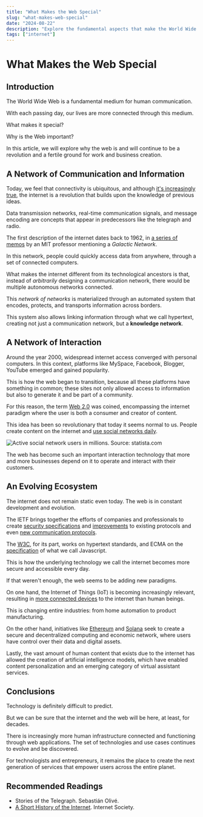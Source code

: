 ```yaml
---
title: "What Makes the Web Special"
slug: "what-makes-web-special"
date: "2024-08-22"
description: "Explore the fundamental aspects that make the World Wide Web unique and revolutionary. From its historical roots to its current impact on society, discover why the web continues to be a fertile ground for innovation and business creation."
tags: ["internet"]
---
```


# What Makes the Web Special

## Introduction

The World Wide Web is a fundamental medium for human communication.

With each passing day, our lives are more connected through this medium.

What makes it special?

Why is the Web important?

In this article, we will explore why the web is and will continue to be a revolution and a fertile ground for work and business creation.

## A Network of Communication and Information

Today, we feel that connectivity is ubiquitous, and although [it's increasingly true](https://wearesocial.com/es/blog/2024/04/informe-digital-global-abril-2024/#:~:text=Los%20usuarios%20de%20Internet%20han,la%20Tierra%20est%C3%A1n%20ahora%20conectados.), the internet is a revolution that builds upon the knowledge of previous ideas.

Data transmission networks, real-time communication signals, and message encoding are concepts that appear in predecessors like the telegraph and radio.

The first description of the internet dates back to 1962, in [a series of memos](https://en.wikipedia.org/wiki/Intergalactic_Computer_Network) by an MIT professor mentioning a *Galactic Network*.

In this network, people could quickly access data from anywhere, through a set of connected computers.

What makes the internet different from its technological ancestors is that, instead of *arbitrarily* designing a communication network, there would be multiple autonomous networks connected.

This *network of networks* is materialized through an automated system that encodes, protects, and transports information across borders.

This system also allows linking information through what we call hypertext, creating not just a communication network, but a **knowledge network**.

## A Network of Interaction

Around the year 2000, widespread internet access converged with personal computers. In this context, platforms like MySpace, Facebook, Blogger, YouTube emerged and gained popularity.

This is how the web began to transition, because all these platforms have something in common; these sites not only allowed access to information but also to generate it and be part of a community.

For this reason, the term [Web 2.0](https://www.oreilly.com/pub/a/web2/archive/what-is-web-20.html) was coined, encompassing the internet paradigm where the user is both a consumer and creator of content. 

This idea has been so revolutionary that today it seems normal to us. People create content on the internet and [use social networks daily](https://es.statista.com/estadisticas/600712/ranking-mundial-de-redes-sociales-por-numero-de-usuarios/).

![Active social network users in millions. Source: statista.com](/images/web-is-special/millones-usuarios.png)

The web has become such an important interaction technology that more and more businesses depend on it to operate and interact with their customers.

## An Evolving Ecosystem

The internet does not remain static even today. The web is in constant development and evolution.

The IETF brings together the efforts of companies and professionals to create [security specifications](https://datatracker.ietf.org/doc/html/rfc7519) and [improvements](https://datatracker.ietf.org/doc/html/rfc6455) to existing protocols and even [new communication protocols](https://datatracker.ietf.org/doc/html/rfc9114).

The [W3C](https://www.w3.org/), for its part, works on hypertext standards, and ECMA on the [specification](https://ecma-international.org/technical-committees/tc39/) of what we call Javascript.

This is how the underlying technology we call the internet becomes more secure and accessible every day.

If that weren't enough, the web seems to be adding new paradigms.

On one hand, the Internet of Things (IoT) is becoming increasingly relevant, resulting in [more connected devices](https://es.statista.com/temas/9795/el-uso-de-internet-en-el-mundo/#editorsPicks) to the internet than human beings.

This is changing entire industries: from home automation to product manufacturing.

On the other hand, initiatives like [Ethereum](https://ethereum.org/) and [Solana](https://solana.com/) seek to create a secure and decentralized computing and economic network, where users have control over their data and digital assets.

Lastly, the vast amount of human content that exists due to the internet has allowed the creation of artificial intelligence models, which have enabled content personalization and an emerging category of virtual assistant services.

## Conclusions

Technology is definitely difficult to predict.

But we can be sure that the internet and the web will be here, at least, for decades.

There is increasingly more human infrastructure connected and functioning through web applications. The set of technologies and use cases continues to evolve and be discovered.

For technologists and entrepreneurs, it remains the place to create the next generation of services that empower users across the entire planet.

## Recommended Readings

* Stories of the Telegraph. Sebastián Olivé.
* [A Short History of the Internet](https://www.internetsociety.org/internet/history-internet/?gad_source=1&gclid=CjwKCAjwxNW2BhAkEiwA24Cm9FXkWMvknYezBxppCnOQd-5nT5pL5qvP-FTzMx6Gm3r4lh4X4ZSgyxoCxyAQAvD_BwE). Internet Society.